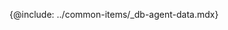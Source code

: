 <!--
---
id: agent-data
title: 에이전트 데이터 수집
description: 데이터베이스 서버의 정보를 수집하는 설정에 대한 설명입니다.
tags: [ Redis, 데이터베이스, 데이터베이스 모니터링, 에이전트 ]
---
-->

{@include: ../common-items/_db-agent-data.mdx} 